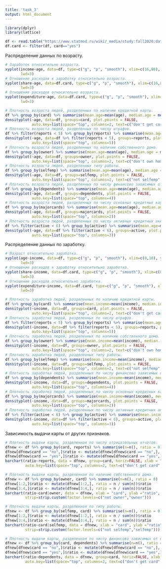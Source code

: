 ```yaml
---
title: 'task_3'
output: html_document
---
```


```r
library(dplyr)
library(lattice)

df <- read.table("https://www.statmod.ru/wiki/_media/study:fall2020:dataprog:creditcard.txt", header = TRUE, sep = ";")
df.card <- filter(df, card=="yes")
```

Распределение данных по возрасту.
```r
# Заработок относительно возраста.
xyplot(income~age, data=df, type=c("g", "p", "smooth"), xlim=c(16,80), ylim=c(1,6),
       lwd=3)
# Отношение расходов к заработку относительно возраста.
xyplot(share~age, data=df.card, type=c("g", "p", "smooth"), xlim=c(16,80), ylim=c(0,0.2),
       lwd=3)
# Отношение расходов относительно возраста.
xyplot(expenditure~age, data=df.card, type=c("g", "p", "smooth"), xlim=c(16,80), ylim=c(0,400),
       lwd=3)

# Плотность возраста людей, разделенных по наличию кредитной карты.
df %>% group_by(card) %>% summarise(mean.age=mean(age), median.age = median(age),)
densityplot(~age, data=df, groups=card, plot.points = FALSE,
            auto.key=list(space="top", columns=2, text=c("don't get card", "get card")))
# Плотность возраста людей, разделенных по числу штрафов.
df %>% filter(reports < 5) %>% group_by(reports) %>% summarise(mean.age=mean(age), median.age = median(age))
densityplot(~age, data=df %>% filter(reports < 5), groups=reports, plot.points = FALSE, 
            auto.key=list(space="top", columns=5))
# Плотность возраста людей, разделенных по наличию собственного дома. 
df %>% group_by(owner) %>% summarise(mean.age=mean(age), median.age = median(age))
densityplot(~age, data=df, groups=owner, plot.points = FALSE, 
            auto.key=list(space="top", columns=2, text=c("don't own home", "own home")))
# Плотность возраста людей, разделенных типу работы. 
df %>% group_by(selfemp) %>% summarise(mean.age=mean(age), median.age = median(age))
densityplot(~age, data=df, groups=selfemp, plot.points = FALSE,
            auto.key=list(space="top", columns=2, text=c("not selfemp", "selfemp")))
# Плотность возраста людей, разделенных по числу финансово зависимых от них людей. 
df %>% group_by(dependents) %>% summarise(mean.age=mean(age), median.age = median(age))
densityplot(~age, data=df, groups=dependents, plot.points = FALSE,
            auto.key=list(space="top", columns=4))
# Плотность возраста людей, разделенных по числу основных кредитных карт. 
df %>% group_by(majorcards) %>% summarise(mean.age=mean(age), median.age = median(age))
densityplot(~age, data=df, groups=majorcards, plot.points = FALSE,
            auto.key=list(space="top", columns=2))
# Плотность возраста людей, разделенных по числу активных кредитных аккаунтов. 
df %>% filter(active < 6) %>% group_by(active) %>% summarise(mean.age=mean(age), median.age = median(age))
densityplot(~age, data=df %>% filter(active < 6), groups=active, plot.points = FALSE, 
            auto.key=list(space="top", columns=3))
```

Распределение данных по заработку.
```r
# Возраст относительно заработка.
xyplot(age~income, data=df, type=c("g", "p", "smooth"), xlim=c(0,10), ylim=c(17,80),
       lwd=3)
# Отношение расходов к заработку относительно заработка.
xyplot(share~income, data=df.card, type=c("g", "p", "smooth"), xlim=c(0,10), ylim=c(0,0.2),
       lwd=3)
# Отношение расходов относительно заработка.
xyplot(expenditure~income, data=df.card, type=c("g", "p", "smooth"), xlim=c(0,10), ylim=c(0,1000),
       lwd=3)

# Плотность заработка людей, разделенных по наличию кредитной карты.
df %>% group_by(card) %>% summarise(mean.income=mean(income), median.income = median(income))
densityplot(~income, data=df, groups=card, plot.points = FALSE, 
            auto.key=list(space="top", columns=2, text=c("don't get card", "get card")))
# Плотность заработка людей, разделенных по числу штрафов.
df %>% filter(reports < 5) %>% group_by(reports) %>% summarise(mean.age=mean(income), median.age = median(income))
densityplot(~income, data=df %>% filter(reports < 5), groups=reports, plot.points = FALSE, 
            auto.key=list(space="top", columns=5))
# Плотность заработка людей, разделенных по наличию собственного дома. 
df %>% group_by(owner) %>% summarise(mean.income=mean(income), median.income = median(income))
densityplot(~income, data=df, groups=owner, plot.points = FALSE,
            auto.key=list(space="top", columns=2, text=c("don't own home", "own home")))
# Плотность заработка людей, разделенных типу работы. 
df %>% group_by(selfemp) %>% summarise(mean.income=mean(income), median.income = median(income))
densityplot(~income, data=df, groups=selfemp, plot.points = FALSE,
            auto.key=list(space="top", columns=2, text=c("not selfemp", "selfemp")))
# Плотность заработка людей, разделенных по числу финансово зависимых от них людей. 
df %>% group_by(dependents) %>% summarise(mean.income=mean(income), median.income = median(income))
densityplot(~income, data=df, groups=dependents, plot.points = FALSE,
            auto.key=list(space="top", columns=4))
# Плотность заработка людей, разделенных по числу основных кредитных карт. 
df %>% group_by(majorcards) %>% summarise(mean.income=mean(income), median.income = median(income))
densityplot(~income, data=df, groups=majorcards, plot.points = FALSE,
            auto.key=list(space="top", columns=2))
# Плотность заработка людей, разделенных по числу активных кредитных аккаунтов. 
df %>% filter(active < 6) %>% group_by(active) %>% summarise(mean.income=mean(income), median.income = median(income))
densityplot(~income, data=df %>% filter(active < 6), groups=active, plot.points = FALSE, 
            auto.key=list(space="top", columns=3))
```

Зависимость выдачи карты от других признаков.
```r
# Плотность выдачи карты, разделенная по числу отрицательных отчетов.
dfnew <- df %>% group_by(card, reports) %>% summarise(n=n(), ratio = 0)
dfnew[dfnew$card == "no",]$ratio <- mutate(dfnew[dfnew$card == "no",], ratio = n / sum(n))$ratio
dfnew[dfnew$card == "yes",]$ratio <- mutate(dfnew[dfnew$card == "yes",], ratio = n / sum(n))$ratio
barchart(ratio~reports, data = dfnew, group=card, horiz=FALSE, xlab = "reports", ylab ="ratio",
         auto.key=list(space="top", columns=2, text=c("don't get card", "get card")))

# Плотность выдачи карты, разделенная по наличию собственного дома.
dfnew <- df %>% group_by(owner, card) %>% summarise(n=n(), ratio = 0)
dfnew[1:2,]$ratio <- mutate(dfnew[1:2,], ratio = n / sum(n))$ratio
dfnew[3:4,]$ratio <- mutate(dfnew[3:4,], ratio = n / sum(n))$ratio
barchart(ratio~card|owner, data = dfnew, xlab = "card", ylab ="ratio",
         strip=strip.custom(factor.levels=c("not owner","owner")))

# Плотность выдачи карты, разделенная по типу работы.
dfnew <- df %>% group_by(selfemp, card) %>% summarise(n=n(), ratio = 0)
dfnew[1:2,]$ratio <- mutate(dfnew[1:2,], ratio = n / sum(n))$ratio
dfnew[3:4,]$ratio <- mutate(dfnew[3:4,], ratio = n / sum(n))$ratio
barchart(ratio~card|selfemp, data = dfnew, xlab = "card", ylab ="ratio",
         strip=strip.custom(factor.levels=c("not selfemp","selfemp")))

# Плотность выдачи карты, разделенная по числу финансово зависимых от клиента людей.
dfnew <- df %>% group_by(card, dependents) %>% summarise(n=n(), ratio = 0)
dfnew[dfnew$card == "no",]$ratio <- mutate(dfnew[dfnew$card == "no",], ratio = n / sum(n))$ratio
dfnew[dfnew$card == "yes",]$ratio <- mutate(dfnew[dfnew$card == "yes",], ratio = n / sum(n))$ratio
barchart(ratio~dependents, data = dfnew, group=card, horiz=FALSE, xlab = "dependents", ylab ="ratio",
         auto.key=list(space="top", columns=2, text=c("don't get card", "get card")))

```



